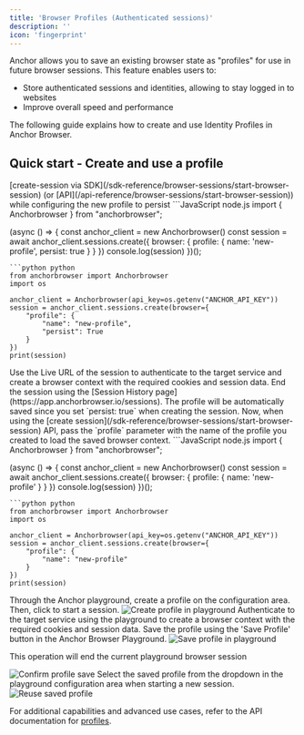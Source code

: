 ```yaml
---
title: 'Browser Profiles (Authenticated sessions)'
description: ''
icon: 'fingerprint'
---
```


Anchor allows you to save an existing browser state as "profiles" for use in future browser sessions. This feature enables users to:

- Store authenticated sessions and identities, allowing to stay logged in to websites
- Improve overall speed and performance

The following guide explains how to create and use Identity Profiles in Anchor Browser.

## Quick start - Create and use a profile

<Expandable title="Via SDK" defaultOpen >
<Steps>
<Step title="Start a session with a new profile">
[create-session via SDK](/sdk-reference/browser-sessions/start-browser-session) (or [API](/api-reference/browser-sessions/start-browser-session))
while configuring the new profile to persist

<CodeGroup>
```JavaScript node.js
import { Anchorbrowser } from "anchorbrowser";

(async () => {
 const anchor_client = new Anchorbrowser()
 const session = await anchor_client.sessions.create({
    browser: {
        profile: {
            name: 'new-profile',
            persist: true
            }
        }
    })
 console.log(session)
})();
```
```python python
from anchorbrowser import Anchorbrowser
import os

anchor_client = Anchorbrowser(api_key=os.getenv("ANCHOR_API_KEY"))
session = anchor_client.sessions.create(browser={
    "profile": {
        "name": "new-profile",
        "persist": True
    }
})
print(session)
```
</CodeGroup>
</Step>
<Step title="Authenticate Once">
Use the Live URL of the session to authenticate to the target service and create a browser context with the required cookies and session data.
</Step>
<Step title="Save Profile">
End the session using the [Session History page](https://app.anchorbrowser.io/sessions). The profile will be automatically saved since you set `persist: true` when creating the session.
</Step>
<Step title="Use the profile in other sessions">
Now, when using the [create session](/sdk-reference/browser-sessions/start-browser-session) API, pass the `profile` parameter with the name of the profile you created to load the saved browser context.

<CodeGroup>
```JavaScript node.js
import { Anchorbrowser } from "anchorbrowser";

(async () => {
 const anchor_client = new Anchorbrowser()
 const session = await anchor_client.sessions.create({
    browser: {
        profile: {
            name: 'new-profile'
        }
    }
    })
 console.log(session)
})();
```
```python python
from anchorbrowser import Anchorbrowser
import os

anchor_client = Anchorbrowser(api_key=os.getenv("ANCHOR_API_KEY"))
session = anchor_client.sessions.create(browser={
    "profile": {
        "name": "new-profile"
    }
})
print(session)
```
</CodeGroup>
</Step>
</Steps>
</Expandable>

<Expandable title="Via UI" defaultOpen >
<Steps>
<Step title="Start a session with a new profile">
Through the Anchor playground, create a profile on the configuration area. Then, click to start a session.

<img src="/images/profile-create.png" alt="Create profile in playground" />
</Step>
<Step title="Authenticate Once">
Authenticate to the target service using the playground to create a browser context with the required cookies and session data.
</Step>
<Step title="Save Profile">
Save the profile using the 'Save Profile' button in the Anchor Browser Playground.

<img src="/images/profile-save.png" alt="Save profile in playground" />

<Note>This operation will end the current playground browser session</Note>

<img src="/images/profile-confirm.png" alt="Confirm profile save" />
</Step>
<Step title="Use the profile in other sessions">
Select the saved profile from the dropdown in the playground configuration area when starting a new session.
<img src="/images/profile-reuse.png" alt="Reuse saved profile" />
</Step>
</Steps>
</Expandable>

For additional capabilities and advanced use cases, refer to the API documentation for [profiles](/api-reference/profiles).
